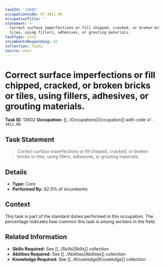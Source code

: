 ```yaml
---
taskId: '13602'
occupationCode: 47-3011.00
occupationTitle: ''
statement: >-
  Correct surface imperfections or fill chipped, cracked, or broken bricks or
  tiles, using fillers, adhesives, or grouting materials.
taskType: Core
incumbentsResponding: 62
collection: Tasks
source: onet
---
```

# Correct surface imperfections or fill chipped, cracked, or broken bricks or tiles, using fillers, adhesives, or grouting materials.

**Task ID:** 13602
**Occupation:** [[../Occupations|Occupation]] with code `47-3011.00`

## Task Statement

> Correct surface imperfections or fill chipped, cracked, or broken bricks or tiles, using fillers, adhesives, or grouting materials.

## Details

- **Type:** Core
- **Performed By:** 62.0% of incumbents

## Context

This task is part of the standard duties performed in this occupation. The percentage indicates how common this task is among workers in the field.

## Related Information

- **Skills Required:** See [[../Skills|Skills]] collection
- **Abilities Required:** See [[../Abilities|Abilities]] collection
- **Knowledge Required:** See [[../Knowledge|Knowledge]] collection
